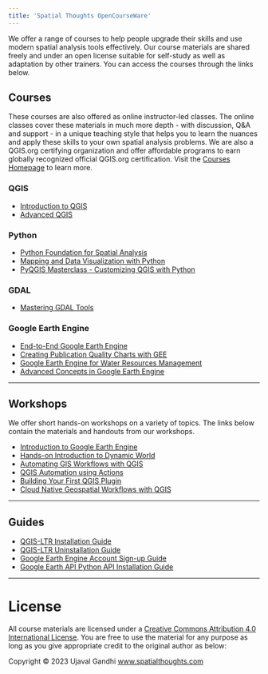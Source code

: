 ```yaml
---
title: 'Spatial Thoughts OpenCourseWare'
---
```


We offer a range of courses to help people upgrade their skills and use modern spatial analysis tools effectively. Our course materials are shared freely and under an open license suitable for self-study as well as adaptation by other trainers. You can access the courses through the links below.

## Courses 

These courses are also offered as online instructor-led classes. The online classes cover these materials in much more depth - with discussion, Q&A and support - in a unique teaching style that helps you to learn the nuances and apply these skills to your own spatial analysis problems. We are also a QGIS.org certifying organization and offer affordable programs to earn globally recognized official QGIS.org certification. Visit the [Courses Homepage](https://spatialthoughts.com/courses/) to learn more.

### QGIS

* [Introduction to QGIS](introduction-to-qgis.html)
* [Advanced QGIS](advanced-qgis.html)

### Python

* [Python Foundation for Spatial Analysis](python-foundation.html)
* [Mapping and Data Visualization with Python](python-dataviz.html)
* [PyQGIS Masterclass - Customizing QGIS with Python](pyqgis-masterclass.html)

### GDAL

* [Mastering GDAL Tools](gdal-tools.html)

### Google Earth Engine
* [End-to-End Google Earth Engine](end-to-end-gee.html)
* [Creating Publication Quality Charts with GEE](gee-charts.html)
* [Google Earth Engine for Water Resources Management](gee-water-resources-management.html)
* [Advanced Concepts in Google Earth Engine ](gee-advanced.html)

---

## Workshops

We offer short hands-on workshops on a variety of topics. The links below contain the materials and handouts from our workshops.

* [Introduction to Google Earth Engine](gee-introduction.html)
* [Hands-on Introduction to Dynamic World](gee-dynamic-world.html)
* [Automating GIS Workflows with QGIS](automating-gis-workflows.html)
* [QGIS Automation using Actions](qgis-actions.html)
* [Building Your First QGIS Plugin](qgis-plugin-workshop.html)
* [Cloud Native Geospatial Workflows with QGIS](qgis-cloud-native-geospatial.html)

---

## Guides

* [QGIS-LTR Installation Guide](install-qgis-ltr.html)
* [QGIS-LTR Uninstallation Guide](uninstall-qgis-ltr.html)
* [Google Earth Engine Account Sign-up Guide](gee-sign-up.html)
* [Google Earth API Python API Installation Guide](install-gee-python-api.html)


---
# License

All course materials are licensed under a [Creative Commons Attribution 4.0 International License](https://creativecommons.org/licenses/by/4.0/). You are free to use the material for any purpose as long as you give appropriate credit to the original author as below:

Copyright &copy; 2023 Ujaval Gandhi [www.spatialthoughts.com](https://spatialthoughts.com)